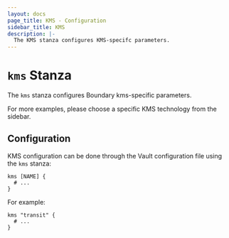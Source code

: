 ```yaml
---
layout: docs
page_title: KMS - Configuration
sidebar_title: KMS
description: |-
  The KMS stanza configures KMS-specifc parameters.
---
```


# `kms` Stanza

The `kms` stanza configures Boundary kms-specific parameters.

For more examples, please choose a specific KMS technology from the sidebar.

## Configuration

KMS configuration can be done through the Vault configuration file using the
`kms` stanza:

```hcl
kms [NAME] {
  # ...
}
```

For example:

```hcl
kms "transit" {
  # ...
}
```
